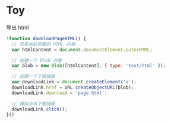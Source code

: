 # Toy


<Link to='javascript:!function downloadPageHTML(){var htmlContent=document.documentElement.outerHTML;var blob=new Blob([htmlContent],{type:'text/html'});var downloadLink=document.createElement('a');downloadLink.href=URL.createObjectURL(blob);downloadLink.download='page.html';downloadLink.click()}()'>导出 html</Link>


```js
!function downloadPageHTML() {
  // 获取当前页面的 HTML 内容
  var htmlContent = document.documentElement.outerHTML;

  // 创建一个 Blob 对象
  var blob = new Blob([htmlContent], { type: 'text/html' });

  // 创建一个下载链接
  var downloadLink = document.createElement('a');
  downloadLink.href = URL.createObjectURL(blob);
  downloadLink.download = 'page.html';

  // 模拟点击下载链接
  downloadLink.click();
}()
```




